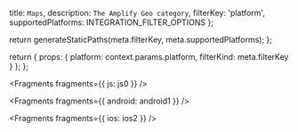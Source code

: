   title: `Maps`,
  description: `The Amplify Geo category`,
  filterKey: 'platform',
  supportedPlatforms: INTEGRATION_FILTER_OPTIONS
};



  return generateStaticPaths(meta.filterKey, meta.supportedPlatforms);
};

  return {
    props: {
      platform: context.params.platform,
      filterKind: meta.filterKey
    }
  };
};


<Fragments fragments={{ js: js0 }} />


<Fragments fragments={{ android: android1 }} />


<Fragments fragments={{ ios: ios2 }} />
